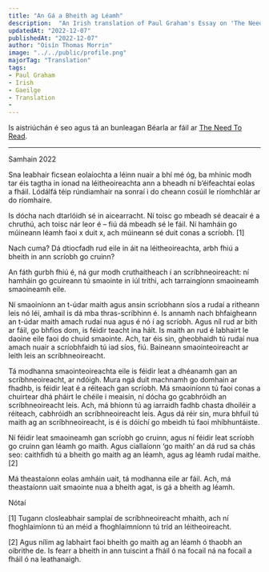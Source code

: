 ---
title: "An Gá a Bheith ag Léamh"
description:  "An Irish translation of Paul Graham's Essay on 'The Need to Read'"
updatedAt: "2022-12-07"
publishedAt: "2022-12-07"
author: "Oisín Thomas Morrin"
image: "../../public/profile.png"
majorTag: "Translation"
tags: 
- Paul Graham
- Irish
- Gaeilge
- Translation
- 
---

Is aistriúchán é seo agus tá an bunleagan Béarla ar fáil ar [The Need To Read](http://www.paulgraham.com/read.html).

---
Samhain 2022

Sna leabhair ficsean eolaíochta a léinn nuair a bhí mé óg, ba mhinic modh tar éis tagtha in ionad na léitheoireachta ann a bheadh ní b’éifeachtaí eolas a fháil. Lódálfá téip rúndiamhair na sonraí i do cheann cosúil le ríomhchlár ar do ríomhaire.

Is dócha nach dtarlóidh sé in aicearracht. Ní toisc go mbeadh sé deacair é a chruthú, ach toisc nár leor é – fiú dá mbeadh sé le fáil. Ní hamháin go múineann léamh faoi x duit x, ach múineann sé duit conas a scríobh. [1]

Nach cuma? Dá dtiocfadh rud eile in áit na léitheoireachta, arbh fhiú a bheith in ann scríobh go cruinn?

An fáth gurbh fhiú é, ná gur modh cruthaitheach í an scríbhneoireacht: ní hamháin go gcuireann tú smaointe in iúl tríthi, ach tarraingíonn smaoineamh smaoineamh eile.

Ní smaoiníonn an t-údar maith agus ansin scríobhann síos a rudaí a ritheann leis nó léi, amhail is dá mba thras-scríbhinn é. Is annamh nach bhfaigheann an t-údar maith amach rudaí nua agus é nó í ag scríobh. Agus níl rud ar bith ar fáil, go bhfios dom, is féidir teacht ina háit. Is maith an rud é labhairt le daoine eile faoi do chuid smaointe. Ach, tar éis sin, gheobhaidh tú rudaí nua amach nuair a scríobhfaidh tú iad síos, fiú. Baineann smaointeoireacht ar leith leis an scríbhneoireacht.

Tá modhanna smaointeoireachta eile is féidir leat a dhéanamh gan an scríbhneoireacht, ar ndóigh. Mura ngá duit machnamh go domhain ar fhadhb, is féidir leat é a réiteach gan scríobh. Má smaoiníonn tú faoi conas a chuirtear dhá pháirt le chéile i meaisín, ní dócha go gcabhróidh an scríbhneoireacht leis. Ach, má bhíonn tú ag iarraidh fadhb chasta dhoiléir a réiteach, cabhróidh an scríbhneoireacht leis. Agus dá réir sin, mura bhfuil tú maith ag an scríbhneoireacht, is é is dóichí go mbeidh tú faoi mhíbhuntáiste.

Ní féidir leat smaoineamh gan scríobh go cruinn, agus ní féidir leat scríobh go cruinn gan léamh go maith. Agus ciallaíonn ‘go maith’ an dá rud sa chás seo: caithfidh tú a bheith go maith ag an léamh, agus ag léamh rudaí maithe. [2]

Má theastaíonn eolas amháin uait, tá modhanna eile ar fáil. Ach, má theastaíonn uait smaointe nua a bheith agat, is gá a bheith ag léamh.

Nótaí

[1] Tugann closleabhair samplaí de scríbhneoireacht mhaith, ach ní fhoghlaimíonn tú an méid a fhoghlaimníonn tú tríd an léitheoireacht.

[2] Agus nílim ag labhairt faoi bheith go maith ag an léamh ó thaobh an oibrithe de. Is fearr a bheith in ann tuiscint a fháil ó na focail ná na focail a fháil ó na leathanaigh.